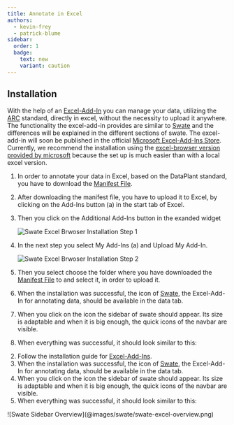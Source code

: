 ```yaml
---
title: Annotate in Excel
authors:
  - kevin-frey
  - patrick-blume
sidebar:
  order: 1
  badge:
    text: new
    variant: caution
---
```



## Installation

With the help of an [Excel-Add-In](https://learn.microsoft.com/de-de/office/dev/add-ins/excel/excel-add-ins-overview) you can manage your data, utilizing the [ARC](https://nfdi4plants.github.io/nfdi4plants.knowledgebase/core-concepts/arc/) standard, directly in excel, without the necessity to upload it anywhere. 
The functionality the excel-add-in provides are similar to [Swate](https://nfdi4plants.github.io/nfdi4plants.knowledgebase/swate/) and the differences will be explained in the different sections of swate.
The excel-add-in will soon be published in the official [Microsoft Excel-Add-Ins Store](https://appsource.microsoft.com/en-us/marketplace/apps?product=excel).
Currently, we recommend the installation using the [excel-browser version provided by microsoft](https://excel.cloud.microsoft/?wdOrigin=MARKETING.FREE.GO-TO-EXCEL) because the set up is much easier than with a local excel version.

<Tabs syncKey="swateHost">
<TabItem label="Browser">

<Steps>

1. In order to annotate your data in Excel, based on the DataPlant standard, you have to download the [Manifest File](https://github.com/nfdi4plants/Swate/tree/main/src/Client/public).
2. After downloading the manifest file, you have to upload it to Excel, by clicking on the Add-Ins button (a) in the start tab of Excel.
3. Then you click on the Additional Add-Ins button in the exanded widget

    ![Swate Excel Brwoser Installation Step 1](@images/swate/swate-browser-excel-add-in-basic.png)

4. In the next step you select My Add-Ins (a) and Upload My Add-In.

    ![Swate Excel Brwoser Installation Step 2](@images/swate/swate-browser-excel-add-in-additional-ones.png)

5. Then you select choose the folder where you have downloaded the [Manifest File](https://github.com/nfdi4plants/Swate/tree/main/src/Client/public) to and select it, in order to upload it.
6. When the installation was successful, the icon of [Swate](https://nfdi4plants.github.io/nfdi4plants.knowledgebase/swate/), the Excel-Add-In for annotating data, should be available in the data tab.
7. When you click on the icon the sidebar of swate should appear. Its size is adaptable and when it is big enough, the quick icons of the navbar are visible.
8. When everything was successful, it should look similar to this:

</Steps>

</TabItem>
<TabItem label="Excel">

<Steps>

2. Follow the installation guide for [Excel-Add-Ins](https://support.microsoft.com/en-us/office/add-or-remove-add-ins-in-excel-0af570c4-5cf3-4fa9-9b88-403625a0b460).
3. When the installation was successful, the icon of [Swate](https://nfdi4plants.github.io/nfdi4plants.knowledgebase/swate/), the Excel-Add-In for annotating data, should be available in the data tab.
4. When you click on the icon the sidebar of swate should appear. Its size is adaptable and when it is big enough, the quick icons of the navbar are visible.
5. When everything was successful, it should look similar to this:

</Steps>

</TabItem>
</Tabs>
![Swate Sidebar Overview](@images/swate/swate-excel-overview.png)
